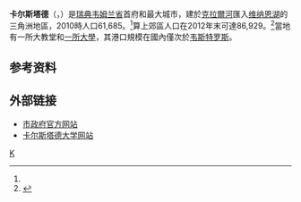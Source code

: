 {{Infobox settlement
|official_name          = 卡爾斯塔德
|image_shield           = Karlstad vapen.svg
|shield_alt             = 
|image_skyline          = Karlstad court.jpg
|image_caption          = 卡尔斯塔德镇廣場
|pushpin_map            = Sweden
|pushpin_label_position =
|coordinates_region     = SE
|subdivision_type       = 國家
|subdivision_name       = 瑞典
|subdivision_type3      = [[瑞典自治市|自治市]]
|subdivision_name3      = [[卡爾斯塔德市|卡爾斯塔德市]]
|subdivision_type2      = [[瑞典省份|省]]
|subdivision_name2      = [[韋姆蘭省|韋姆蘭省]]
|subdivision_type1      = [[瑞典舊省|舊省]]
|subdivision_name1      = [[韋姆蘭|韋姆蘭]]
|area_footnotes         = <ref name=scb>{{cite web |url=http://www.scb.se/Statistik/MI/MI0810/2010A01/Tatorternami0810tab1_4.xls |title=Tätorternas landareal, folkmängd och invånare per km<sup>2</sup> 2005 och 2010 |date=14 December 2011 |publisher=[[Statistics_Sweden|Statistics Sweden]] |language=sv |archiveurl=https://www.webcitation.org/64arqC15e?url=http://www.scb.se/Statistik/MI/MI0810/2010A01/Tatorternami0810tab1_4.xls |archivedate=2012年1月10日 |deadurl=no |accessdate=10 January 2012 }}</ref>
|area_total_km2         = 30.31
|population_as_of       = 2010年12月31日
|population_footnotes   = <ref name=scb />
|population_total       = 61,685 <!-- This is the official figure from Statistics Sweden (Statistiska centralbyrån). -->
|population_density_km2 = 2035
|timezone               = [[欧洲中部时间|CET]]
|utc_offset             = +1
|timezone_DST           = [[Central_European_Summer_Time|CEST]]
|utc_offset_DST         = +2
|coordinates_display    = display=inline,title
|latd=59 |latm=23 |lats= |latNS=N
|longd=13 |longm=32 |longs= |longEW=E
|website                =
}}

'''卡尔斯塔德'''（{{lang-sv|Karlstad}}，{{IPA-sv|ˈkɑ̌ːɭsta(d)|lang|sv-Karlstad.ogg}}）是[[瑞典|瑞典]][[韦姆兰省|韦姆兰省]]首府和最大城市，建於[[克拉爾河|克拉爾河]]匯入[[维纳恩湖|维纳恩湖]]的三角洲地區，2010時人口61,685。<ref name=scb/>算上郊區人口在2012年末可達86,929。<ref>{{cite web |url=http://karlstad.se/kommun-och-politik/kommunfakta/befolkningssiffror/ |title=Befolkningssiffror 2012-12-31 |publisher=Domino11.karlstad.se |date=2010-05-12 |accessdate=2011-09-16 |archive-date=2019-05-05 |archive-url=https://web.archive.org/web/20190505051606/https://karlstad.se/Kommun-och-politik/Kommunfakta/Befolkningssiffror/ |dead-url=no }}</ref>當地有一所大教堂和[[卡爾斯塔德大學|一所大學]]，其港口規模在國內僅次於[[韦斯特罗斯|韦斯特罗斯]]。

== 参考资料 ==
{{Reflist}}

== 外部链接 ==
* [http://www.karlstad.se 市政府官方网站] {{Wayback|url=http://www.karlstad.se/ |date=20210223135204 }}
* [http://www.kau.se 卡尔斯塔德大学网站] {{Wayback|url=http://www.kau.se/ |date=20210224060634 }}

{{Authority control}}
[[Category:瑞典城市|K]]